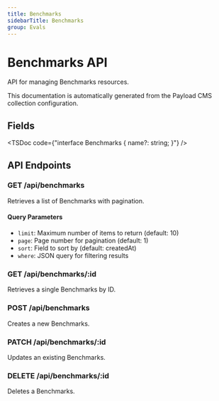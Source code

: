 ```yaml
---
title: Benchmarks
sidebarTitle: Benchmarks
group: Evals
---
```



# Benchmarks API

API for managing Benchmarks resources.

<Callout type="info">
  This documentation is automatically generated from the Payload CMS collection configuration.
</Callout>


## Fields

<TSDoc code={"interface Benchmarks {
  name?: string;
}"} />




## API Endpoints

### GET /api/benchmarks
Retrieves a list of Benchmarks with pagination.

#### Query Parameters
- `limit`: Maximum number of items to return (default: 10)
- `page`: Page number for pagination (default: 1)
- `sort`: Field to sort by (default: createdAt)
- `where`: JSON query for filtering results

### GET /api/benchmarks/:id
Retrieves a single Benchmarks by ID.

### POST /api/benchmarks
Creates a new Benchmarks.

### PATCH /api/benchmarks/:id
Updates an existing Benchmarks.

### DELETE /api/benchmarks/:id
Deletes a Benchmarks.


